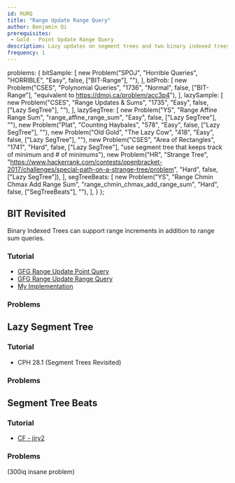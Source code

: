 ```yaml
---
id: RURQ
title: "Range Update Range Query"
author: Benjamin Qi
prerequisites: 
 - Gold - Point Update Range Query
description: Lazy updates on segment trees and two binary indexed trees in conjunction.
frequency: 1
---
```



  problems: {
    bitSample: [
      new Problem("SPOJ", "Horrible Queries", "HORRIBLE", "Easy", false, ["BIT-Range"], ""),
    ],
    bitProb: [
      new Problem("CSES", "Polynomial Queries", "1736", "Normal", false, ["BIT-Range"], "equivalent to https://dmoj.ca/problem/acc3p4"),
    ],
    lazySample: [
      new Problem("CSES", "Range Updates & Sums", "1735", "Easy", false, ["Lazy SegTree"], ""),
    ],
    lazySegTree: [
      new Problem("YS", "Range Affine Range Sum", "range_affine_range_sum", "Easy", false, ["Lazy SegTree"], ""),
      new Problem("Plat", "Counting Haybales", "578", "Easy", false, ["Lazy SegTree"], ""),
      new Problem("Old Gold", "The Lazy Cow", "418", "Easy", false, ["Lazy SegTree"], ""),
      new Problem("CSES", "Area of Rectangles", "1741", "Hard", false, ["Lazy SegTree"], "use segment tree that keeps track of minimum and # of minimums"),
      new Problem("HR", "Strange Tree", "https://www.hackerrank.com/contests/openbracket-2017/challenges/special-path-on-a-strange-tree/problem", "Hard", false, ["Lazy SegTree"]),
    ],
    segTreeBeats: [
      new Problem("YS", "Range Chmin Chmax Add Range Sum", "range_chmin_chmax_add_range_sum", "Hard", false, ["SegTreeBeats"], ""),
    ],
  }
};

## BIT Revisited

<problems-list problems={metadata.problems.bitSample} />

Binary Indexed Trees can support range increments in addition to range sum queries.

### Tutorial

 - [GFG Range Update Point Query](https://www.geeksforgeeks.org/binary-indexed-tree-range-updates-point-queries/)
 - [GFG Range Update Range Query](https://www.geeksforgeeks.org/binary-indexed-tree-range-update-range-queries/)
 - [My Implementation](https://github.com/bqi343/USACO/blob/master/Implementations/content/data-structures/1D%20Range%20Queries%20(9.2)/BITrange.h)

### Problems

<problems-list problems={metadata.problems.bitProb} />

## Lazy Segment Tree

<problems-list problems={metadata.problems.lazySample} />

### Tutorial

  - CPH 28.1 (Segment Trees Revisited)

### Problems

<problems-list problems={metadata.problems.lazySegTree} />

## Segment Tree Beats

### Tutorial

  - [CF - jiry2](https://codeforces.com/blog/entry/57319)

### Problems

<problems-list problems={metadata.problems.segTreeBeats} />

(300iq insane problem)

